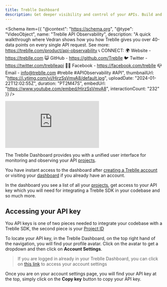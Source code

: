 ```yaml
---
title: Treblle Dashboard
description: Get deeper visibility and control of your APIs. Build and maintain your APIs confidently as Treblle analyzes 40+ different API specific data points across every single request.
---
```



<Schema
  item={{
    "@context": "https://schema.org",
    "@type": "VideoObject",
    name: "Treblle API Observability",
    description: "A quick walkthrough where Vedran shows how you how Treblle gives you over 40-data points on every single API request.  See more: https://treblle.com/product/api-observability  📞 CONNECT: 🌍 Website - https://treblle.com 😺 GitHub - https://github.com/Treblle 🐦 Twitter - https://twitter.com/treblleapi 👍🏽 Facebook - https://facebook.com/treblle 📪 Email - info@treblle.com  #treblle #APIObservability #API",
    thumbnailUrl: "https://i.ytimg.com/vi/HirzSsVmvA8/default.jpg",
    uploadDate: "2024-01-22T12:02:55Z",
    duration: "PT2M47S",
    embedUrl: "https://www.youtube.com/embed/HirzSsVmvA8",
    interactionCount: "232"
  }}
/>

<iframe class="w-full aspect-[16/9]" src="https://www.youtube.com/embed/HirzSsVmvA8?si=Htk5ub3gykqyFyex" aria-label="YouTube video player" frameborder="0" allow="accelerometer; autoplay; clipboard-write; encrypted-media; gyroscope; picture-in-picture; web-share" allowfullscreen></iframe>

The Treblle Dashboard provides you with a unified user interface for monitoring and observing your API [projects](/treblle/projects/).

You have instant access to the dashboard after <a href="https://app.treblle.com/register" target="_blank">creating a Treblle account</a> or visiting your <a href="https://app.treblle.com">dashboard</a> if you already have an account.

In the dashboard you see a list of all your [projects](/treblle/projects/), get access to your API key which you will need for integrating a Treblle SDK in your codebase and so much more.

## Accessing your API key

You API keys is one of two pieces needed to integrate your codebase with a Treblle SDK, the second piece is your [Project ID](/treblle/projects/#project-id)

To locate your API key, in the Treblle Dashboard, on the top right hand of the navigation, you will find your profile avatar. Click on the avatar to get a dropdown and then click on **Account Settings**.

> If you are logged in already in your Treblle Dashboard, you can click on <a href="https://app.treblle.com/users/profile">this link</a> to access your account settings

Once you are on your account settings page, you will find your API key at the top, simply click on the **Copy key** button to copy your API key.
